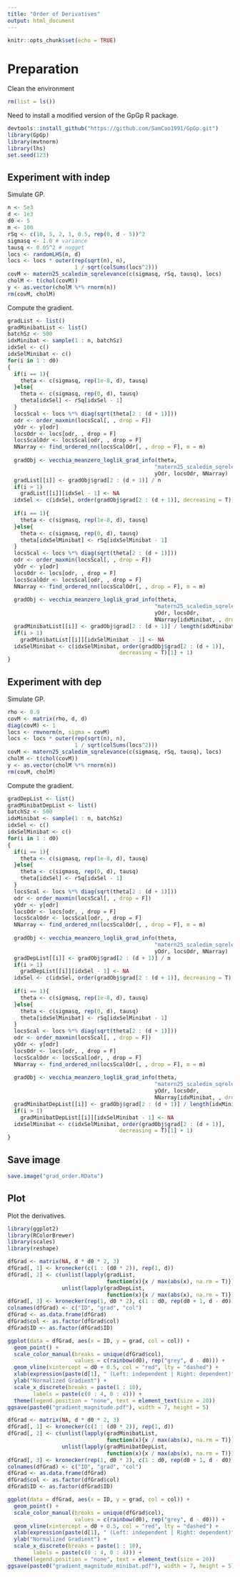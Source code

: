 ```yaml
---
title: "Order of Derivatives"
output: html_document
---
```


```r
knitr::opts_chunk$set(echo = TRUE)
```

# Preparation
Clean the environment
```r
rm(list = ls())
```
Need to install a modified version of the GpGp R package.
```r
devtools::install_github("https://github.com/SamCao1991/GpGp.git")
library(GpGp)
library(mvtnorm)
library(lhs)
set.seed(123)
```

## Experiment with indep
Simulate GP.
```r
n <- 5e3
d <- 1e3
d0 <- 5
m <- 100
rSq <- c(10, 5, 2, 1, 0.5, rep(0, d - 5))^2
sigmasq <- 1.0 # variance
tausq <- 0.05^2 # nugget
locs <- randomLHS(n, d)
locs <- locs * outer(rep(sqrt(n), n), 
                     1 / sqrt(colSums(locs^2)))
covM <- matern25_scaledim_sqrelevance(c(sigmasq, rSq, tausq), locs)
cholM <- t(chol(covM))
y <- as.vector(cholM %*% rnorm(n))
rm(covM, cholM)
```
Compute the gradient.
```r
gradList <- list()
gradMinibatList <- list()
batchSz <- 500
idxMinibat <- sample(1 : n, batchSz)
idxSel <- c()
idxSelMinibat <- c()
for(i in 1 : d0)
{
  if(i == 1){
    theta <- c(sigmasq, rep(1e-8, d), tausq)
  }else{
    theta <- c(sigmasq, rep(0, d), tausq)
    theta[idxSel] <- rSq[idxSel - 1]
  }
  locsScal <- locs %*% diag(sqrt(theta[2 : (d + 1)]))
  odr <- order_maxmin(locsScal[, , drop = F])
  yOdr <- y[odr]
  locsOdr <- locs[odr, , drop = F]
  locsScalOdr <- locsScal[odr, , drop = F]
  NNarray <- find_ordered_nn(locsScalOdr[, , drop = F], m = m)
  
  gradObj <- vecchia_meanzero_loglik_grad_info(theta, 
                                              "matern25_scaledim_sqrelevance",
                                              yOdr, locsOdr, NNarray)
  gradList[[i]] <- gradObj$grad[2 : (d + 1)] / n
  if(i > 1)
    gradList[[i]][idxSel - 1] <- NA
  idxSel <- c(idxSel, order(gradObj$grad[2 : (d + 1)], decreasing = T)[1] + 1)
  
  if(i == 1){
    theta <- c(sigmasq, rep(1e-8, d), tausq)
  }else{
    theta <- c(sigmasq, rep(0, d), tausq)
    theta[idxSelMinibat] <- rSq[idxSelMinibat - 1]
  }
  locsScal <- locs %*% diag(sqrt(theta[2 : (d + 1)]))
  odr <- order_maxmin(locsScal[, , drop = F])
  yOdr <- y[odr]
  locsOdr <- locs[odr, , drop = F]
  locsScalOdr <- locsScal[odr, , drop = F]
  NNarray <- find_ordered_nn(locsScalOdr[, , drop = F], m = m)
  
  gradObj <- vecchia_meanzero_loglik_grad_info(theta, 
                                              "matern25_scaledim_sqrelevance",
                                              yOdr, locsOdr,
                                              NNarray[idxMinibat, , drop = F])
  gradMinibatList[[i]] <- gradObj$grad[2 : (d + 1)] / length(idxMinibat)
  if(i > 1)
    gradMinibatList[[i]][idxSelMinibat - 1] <- NA
  idxSelMinibat <- c(idxSelMinibat, order(gradObj$grad[2 : (d + 1)], 
                                   decreasing = T)[1] + 1)
}
```

## Experiment with dep
Simulate GP.
```r
rho <- 0.9
covM <- matrix(rho, d, d)
diag(covM) <- 1
locs <- rmvnorm(n, sigma = covM)
locs <- locs * outer(rep(sqrt(n), n), 
                     1 / sqrt(colSums(locs^2)))
covM <- matern25_scaledim_sqrelevance(c(sigmasq, rSq, tausq), locs)
cholM <- t(chol(covM))
y <- as.vector(cholM %*% rnorm(n))
rm(covM, cholM)
```
Compute the gradient.
```r
gradDepList <- list()
gradMinibatDepList <- list()
batchSz <- 500
idxMinibat <- sample(1 : n, batchSz)
idxSel <- c()
idxSelMinibat <- c()
for(i in 1 : d0)
{
  if(i == 1){
    theta <- c(sigmasq, rep(1e-8, d), tausq)
  }else{
    theta <- c(sigmasq, rep(0, d), tausq)
    theta[idxSel] <- rSq[idxSel - 1]
  }
  locsScal <- locs %*% diag(sqrt(theta[2 : (d + 1)]))
  odr <- order_maxmin(locsScal[, , drop = F])
  yOdr <- y[odr]
  locsOdr <- locs[odr, , drop = F]
  locsScalOdr <- locsScal[odr, , drop = F]
  NNarray <- find_ordered_nn(locsScalOdr[, , drop = F], m = m)
  
  gradObj <- vecchia_meanzero_loglik_grad_info(theta, 
                                              "matern25_scaledim_sqrelevance",
                                              yOdr, locsOdr, NNarray)
  gradDepList[[i]] <- gradObj$grad[2 : (d + 1)] / n
  if(i > 1)
    gradDepList[[i]][idxSel - 1] <- NA
  idxSel <- c(idxSel, order(gradObj$grad[2 : (d + 1)], decreasing = T)[1] + 1)
  
  if(i == 1){
    theta <- c(sigmasq, rep(1e-8, d), tausq)
  }else{
    theta <- c(sigmasq, rep(0, d), tausq)
    theta[idxSelMinibat] <- rSq[idxSelMinibat - 1]
  }
  locsScal <- locs %*% diag(sqrt(theta[2 : (d + 1)]))
  odr <- order_maxmin(locsScal[, , drop = F])
  yOdr <- y[odr]
  locsOdr <- locs[odr, , drop = F]
  locsScalOdr <- locsScal[odr, , drop = F]
  NNarray <- find_ordered_nn(locsScalOdr[, , drop = F], m = m)
  
  gradObj <- vecchia_meanzero_loglik_grad_info(theta, 
                                              "matern25_scaledim_sqrelevance",
                                              yOdr, locsOdr,
                                              NNarray[idxMinibat, , drop = F])
  gradMinibatDepList[[i]] <- gradObj$grad[2 : (d + 1)] / length(idxMinibat)
  if(i > 1)
    gradMinibatDepList[[i]][idxSelMinibat - 1] <- NA
  idxSelMinibat <- c(idxSelMinibat, order(gradObj$grad[2 : (d + 1)], 
                                   decreasing = T)[1] + 1)
}
```

## Save image
```r
save.image("grad_order.RData")
```

## Plot
Plot the derivatives.
```r
library(ggplot2)
library(RColorBrewer)
library(scales)
library(reshape)

dfGrad <- matrix(NA, d * d0 * 2, 3)
dfGrad[, 1] <- kronecker(c(1 : (d0 * 2)), rep(1, d))
dfGrad[, 2] <- c(unlist(lapply(gradList, 
                               function(x){x / max(abs(x), na.rm = T)})),
                 unlist(lapply(gradDepList, 
                               function(x){x / max(abs(x), na.rm = T)})))
dfGrad[, 3] <- kronecker(rep(1, d0 * 2), c(1 : d0, rep(d0 + 1, d - d0)))
colnames(dfGrad) <- c("ID", "grad", "col")
dfGrad <- as.data.frame(dfGrad)
dfGrad$col <- as.factor(dfGrad$col)
dfGrad$ID <- as.factor(dfGrad$ID)

ggplot(data = dfGrad, aes(x = ID, y = grad, col = col)) +
  geom_point() +
  scale_color_manual(breaks = unique(dfGrad$col),
                     values = c(rainbow(d0), rep("grey", d - d0))) +
  geom_vline(xintercept = d0 + 0.5, col = "red", lty = "dashed") +
  xlab(expression(paste(d[1], " (Left: independent | Right: dependent)"))) + 
  ylab("Normalized Gradient") + 
  scale_x_discrete(breaks = paste(1 : 10),
        labels = paste(c(0 : 4, 0 : 4))) +
  theme(legend.position = "none", text = element_text(size = 20))
ggsave(paste0("gradient_magnitude.pdf"), width = 7, height = 5)
```

```r
dfGrad <- matrix(NA, d * d0 * 2, 3)
dfGrad[, 1] <- kronecker(c(1 : (d0 * 2)), rep(1, d))
dfGrad[, 2] <- c(unlist(lapply(gradMinibatList, 
                               function(x){x / max(abs(x), na.rm = T)})),
                 unlist(lapply(gradMinibatDepList, 
                               function(x){x / max(abs(x), na.rm = T)})))
dfGrad[, 3] <- kronecker(rep(1, d0 * 2), c(1 : d0, rep(d0 + 1, d - d0)))
colnames(dfGrad) <- c("ID", "grad", "col")
dfGrad <- as.data.frame(dfGrad)
dfGrad$col <- as.factor(dfGrad$col)
dfGrad$ID <- as.factor(dfGrad$ID)

ggplot(data = dfGrad, aes(x = ID, y = grad, col = col)) +
  geom_point() +
  scale_color_manual(breaks = unique(dfGrad$col),
                     values = c(rainbow(d0), rep("grey", d - d0))) +
  geom_vline(xintercept = d0 + 0.5, col = "red", lty = "dashed") +
  xlab(expression(paste(d[1], " (Left: independent | Right: dependent)"))) + 
  ylab("Normalized Gradient") + 
  scale_x_discrete(breaks = paste(1 : 10),
        labels = paste(c(0 : 4, 0 : 4))) +
  theme(legend.position = "none", text = element_text(size = 20))
ggsave(paste0("gradient_magnitude_minibat.pdf"), width = 7, height = 5)
```

